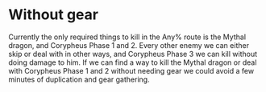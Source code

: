 
# Without gear

Currently the only required things to kill in the Any% route is the Mythal dragon, and Corypheus Phase 1 and 2. Every other enemy we can either skip or deal with in other ways, and Corypheus Phase 3 we can kill without doing damage to him. If we can find a way to kill the Mythal dragon or deal with Corypheus Phase 1 and 2 without needing gear we could avoid a few minutes of duplication and gear gathering. 